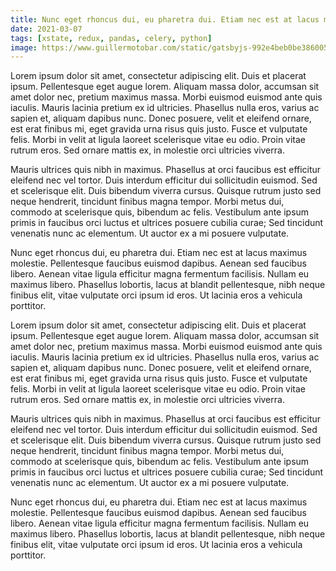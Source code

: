 ```yaml
---
title: Nunc eget rhoncus dui, eu pharetra dui. Etiam nec est at lacus maximus molestie. Pellentesque faucibus euismod
date: 2021-03-07
tags: [xstate, redux, pandas, celery, python]
image: https://www.guillermotobar.com/static/gatsbyjs-992e4beb0be3860058645652fb635ac5-48538.png
---
```



Lorem ipsum dolor sit amet, consectetur adipiscing elit. Duis et placerat ipsum. Pellentesque eget augue lorem. 
Aliquam massa dolor, accumsan sit amet dolor nec, pretium maximus massa. Morbi euismod euismod ante quis iaculis. 
Mauris lacinia pretium ex id ultricies. Phasellus nulla eros, varius ac sapien et, aliquam dapibus nunc. Donec 
posuere, velit et eleifend ornare, est erat finibus mi, eget gravida urna risus quis justo. Fusce et vulputate 
felis. Morbi in velit at ligula laoreet scelerisque vitae eu odio. Proin vitae rutrum eros. Sed ornare mattis 
ex, in molestie orci ultricies viverra.

Mauris ultrices quis nibh in maximus. Phasellus at orci faucibus est efficitur eleifend nec vel tortor. Duis 
interdum efficitur dui sollicitudin euismod. Sed et scelerisque elit. Duis bibendum viverra cursus. Quisque 
rutrum justo sed neque hendrerit, tincidunt finibus magna tempor. Morbi metus dui, commodo at scelerisque quis, 
bibendum ac felis. Vestibulum ante ipsum primis in faucibus orci luctus et ultrices posuere cubilia curae; Sed 
tincidunt venenatis nunc ac elementum. Ut auctor ex a mi posuere vulputate.

Nunc eget rhoncus dui, eu pharetra dui. Etiam nec est at lacus maximus molestie. Pellentesque faucibus euismod 
dapibus. Aenean sed faucibus libero. Aenean vitae ligula efficitur magna fermentum facilisis. Nullam eu maximus 
libero. Phasellus lobortis, lacus at blandit pellentesque, nibh neque finibus elit, vitae vulputate orci ipsum id 
eros. Ut lacinia eros a vehicula porttitor. 

Lorem ipsum dolor sit amet, consectetur adipiscing elit. Duis et placerat ipsum. Pellentesque eget augue lorem. 
Aliquam massa dolor, accumsan sit amet dolor nec, pretium maximus massa. Morbi euismod euismod ante quis iaculis. 
Mauris lacinia pretium ex id ultricies. Phasellus nulla eros, varius ac sapien et, aliquam dapibus nunc. Donec 
posuere, velit et eleifend ornare, est erat finibus mi, eget gravida urna risus quis justo. Fusce et vulputate 
felis. Morbi in velit at ligula laoreet scelerisque vitae eu odio. Proin vitae rutrum eros. Sed ornare mattis 
ex, in molestie orci ultricies viverra.

Mauris ultrices quis nibh in maximus. Phasellus at orci faucibus est efficitur eleifend nec vel tortor. Duis 
interdum efficitur dui sollicitudin euismod. Sed et scelerisque elit. Duis bibendum viverra cursus. Quisque 
rutrum justo sed neque hendrerit, tincidunt finibus magna tempor. Morbi metus dui, commodo at scelerisque quis, 
bibendum ac felis. Vestibulum ante ipsum primis in faucibus orci luctus et ultrices posuere cubilia curae; Sed 
tincidunt venenatis nunc ac elementum. Ut auctor ex a mi posuere vulputate.

Nunc eget rhoncus dui, eu pharetra dui. Etiam nec est at lacus maximus molestie. Pellentesque faucibus euismod 
dapibus. Aenean sed faucibus libero. Aenean vitae ligula efficitur magna fermentum facilisis. Nullam eu maximus 
libero. Phasellus lobortis, lacus at blandit pellentesque, nibh neque finibus elit, vitae vulputate orci ipsum id 
eros. Ut lacinia eros a vehicula porttitor. 
